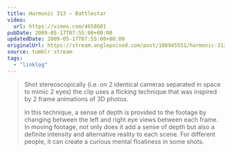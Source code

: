 ```yaml
---
title: Harmonic 313 – Battlestar
video:
  url: https://vimeo.com/4658601
pubDate: 2009-05-17T07:55:00+00:00
updatedDate: 2009-05-17T07:55:00+00:00
originalUrl: https://stream.anglepoised.com/post/108945551/harmonic-313-battlestar-shot-stereoscopically
source: tumblr stream
tags:
  - "linklog"
---
```


> Shot stereoscopically (i.e. on 2 identical cameras separated in space to mimic 2 eyes) the clip uses a flicking technique that was inspired by 2 frame animations of 3D photos.
>
> In this technique, a sense of depth is provided to the footage by changing between the left and right eye views between each frame. In moving footage, not only does it add a sense of depth but also a definite intensity and alternative reality to each scene. For different people, it can create a curious mental floatiness in some shots.
